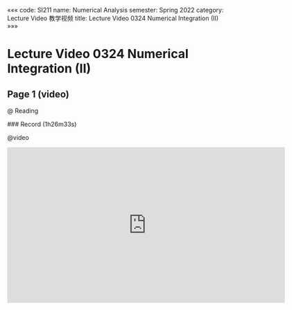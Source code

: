 «««
code: SI211
name: Numerical Analysis
semester: Spring 2022
category: Lecture Video 教学视频
title: Lecture Video 0324 Numerical Integration (II)
»»»

# Lecture Video 0324 Numerical Integration (II)

## Page 1 (video)

@ Reading

<div class="markdown-body">
### Record (1h26m33s)
</div>

@video

<iframe src="https://sbfull.com/e/7yd2rb3bfokg.html" frameborder=0 marginwidth=0 marginheight=0 scrolling=no width=640 height=360 allowfullscreen></iframe>


